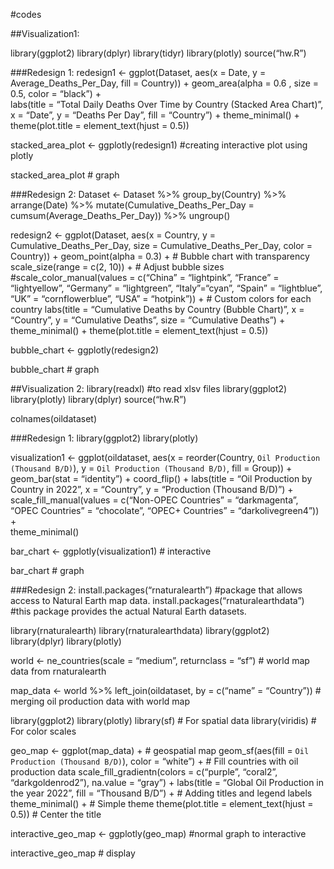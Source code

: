 #codes

##Visualization1:

library(ggplot2)
library(dplyr)
library(tidyr)
library(plotly)
source("hw.R")


###Redesign 1:
redesign1 <- ggplot(Dataset, aes(x = Date, y = Average_Deaths_Per_Day, fill = Country)) +
  geom_area(alpha = 0.6 , size = 0.5, color = "black")  +  
  labs(title = "Total Daily Deaths Over Time by Country (Stacked Area Chart)",
       x = "Date", 
       y = "Deaths Per Day",
       fill = "Country") +
  theme_minimal() +
  theme(plot.title = element_text(hjust = 0.5))

stacked_area_plot <- ggplotly(redesign1) #creating interactive plot using plotly

stacked_area_plot # graph



###Redesign 2:
Dataset <- Dataset %>%
  group_by(Country) %>%
  arrange(Date) %>%
  mutate(Cumulative_Deaths_Per_Day = cumsum(Average_Deaths_Per_Day)) %>%
  ungroup()

redesign2 <- ggplot(Dataset, aes(x = Country, y = Cumulative_Deaths_Per_Day, 
                                      size = Cumulative_Deaths_Per_Day, color = Country)) +
  geom_point(alpha = 0.3) +  # Bubble chart with transparency
  scale_size(range = c(2, 10)) +  # Adjust bubble sizes
  #scale_color_manual(values = c("China" = "lightpink", "France" = "lightyellow", "Germany" = "lightgreen", "Italy"="cyan", "Spain" = "lightblue", "UK" = "cornflowerblue", "USA" = "hotpink")) +  # Custom colors for each country
  labs(title = "Cumulative Deaths by Country (Bubble Chart)", 
       x = "Country", 
       y = "Cumulative Deaths",
       size = "Cumulative Deaths") +
  theme_minimal() +
  theme(plot.title = element_text(hjust = 0.5))

bubble_chart <- ggplotly(redesign2)

bubble_chart # graph







##Visualization 2:
library(readxl) #to read xlsv files
library(ggplot2)
library(plotly)
library(dplyr)
source("hw.R")

colnames(oildataset)


###Redesign 1:
library(ggplot2)
library(plotly)

visualization1 <- ggplot(oildataset, aes(x = reorder(Country, `Oil Production (Thousand B/D)`), 
                                         y = `Oil Production (Thousand B/D)`, fill = Group)) +
  geom_bar(stat = "identity") +
  coord_flip() +
  labs(title = "Oil Production by Country in 2022", x = "Country", y = "Production (Thousand B/D)") +
  scale_fill_manual(values = c("Non-OPEC Countries" = "darkmagenta", 
                               "OPEC Countries" = "chocolate", 
                               "OPEC+ Countries" = "darkolivegreen4")) +  
  theme_minimal()

bar_chart <- ggplotly(visualization1) # interactive

bar_chart # graph



###Redesign 2:
install.packages("rnaturalearth") #package that allows access to Natural Earth map data.
install.packages("rnaturalearthdata") #this package provides the actual Natural Earth datasets.


library(rnaturalearth)
library(rnaturalearthdata)
library(ggplot2)
library(dplyr)
library(plotly)

world <- ne_countries(scale = "medium", returnclass = "sf") # world map data from rnaturalearth


map_data <- world %>%
  left_join(oildataset, by = c("name" = "Country")) # merging oil production data with world map 


library(ggplot2)
library(plotly)
library(sf)        # For spatial data
library(viridis)   # For color scales


geo_map <- ggplot(map_data) + # geospatial map 
  geom_sf(aes(fill = `Oil Production (Thousand B/D)`), color = "white") +  # Fill countries with oil production data
  scale_fill_gradientn(colors = c("purple", "coral2", "darkgoldenrod2"), na.value = "gray") + 
  labs(title = "Global Oil Production in the year 2022", fill = "Thousand B/D") +  # Adding titles and legend labels
  theme_minimal() +  # Simple theme
  theme(plot.title = element_text(hjust = 0.5))  # Center the title

interactive_geo_map <- ggplotly(geo_map) #normal graph to interactive


interactive_geo_map # display
